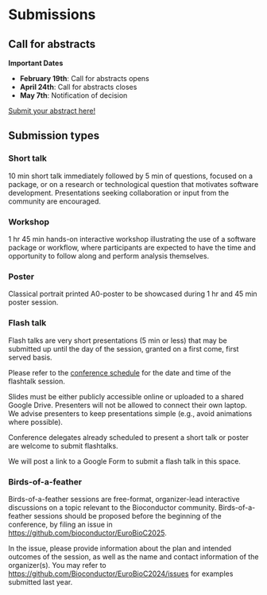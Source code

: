 # Submissions

## Call for abstracts

**Important Dates**

- **February 19th**: Call for abstracts opens
- **April 24th**: Call for abstracts closes
- **May 7th**: Notification of decision
<!-- - **TBD**: Submission of Birds-of-a-Feather sessions closes -->

[Submit your abstract here!](https://openreview.net/group?id=bioconductor.org/EuroBioC/2025/Conference)

<!--
**Important Dates**
* January 22, 2022: Call for abstracts opens
* March 29, 2022: Call for abstracts closes at 11:59 pm Pacific time 
* Registration will open soon
* April 29, 2022: Notification of decision
* July 27-29, 2022: The BioC2022 conference

* January 22, 2021: Call for abstracts opens
* New! Deadline extended to March 16, 2021: Abstract submission closes
* Abstract submission is now closed. All submissions are currently under review.
* April 16, 2021: Notification of decision
* Registration will open soon
* August 4-6, 2021: BioC2021
-->

## Submission types

### Short talk

10 min short talk immediately followed by 5 min of questions, focused on a
package, or on a research or technological question that motivates software
development. Presentations seeking collaboration or input from the community
are encouraged.

<!--
Presenters are encouraged to submit their slides to the [Bioconductor EuroBioC2024 conference gateway on F1000Research](https://f1000research.com/gateways/bioconductor/for-authors/publish-your-research).
The submission is free, and published slides on F1000Research will receive a digital object identifier (DOI). 
For more details, please refer to the [Poster & Slides Guidelines](https://f1000research.com/gateways/bioconductor/for-authors/posters-and-slides-guidelines).
Inclusion of the [Bioconductor logo](https://www.bioconductor.org/about/logo/) and/or [#EuroBioC2024](https://f1000research.com/search?q=EuroBioC2024) tag is encouraged.
-->

### Workshop

1 hr 45 min hands-on interactive workshop illustrating the use of a software
package or workflow, where participants are expected to have the time and
opportunity to follow along and perform analysis themselves.

### Poster

Classical portrait printed A0-poster to be showcased during 1 hr and 45 min
poster session.

<!--
Poster presenters are encouraged to submit their poster to the [Bioconductor EuroBioC2024 conference gateway on F1000Research](https://f1000research.com/gateways/bioconductor/for-authors/publish-your-research).
The submission is free, and published posters on F1000Research will receive a digital object identifier (DOI). 
For more details, please refer to the [Poster & Slides Guidelines](https://f1000research.com/gateways/bioconductor/for-authors/posters-and-slides-guidelines).
Inclusion of the [Bioconductor logo](https://www.bioconductor.org/about/logo/) and/or [#EuroBioC2024](https://f1000research.com/search?q=EuroBioC2024) tag is encouraged. 
--> 

<!--

### Long workshop
1.5 - 2 hour interactive workshop, where participants will be expected to have the time and opportunity to follow along and perform analysis themselves.

--> 

### Flash talk

Flash talks are very short presentations (5 min or less) that may be submitted
up until the day of the session, granted on a first come, first served basis.

Please refer to the [conference schedule](schedule.qmd) for the date and time
of the flashtalk session.

Slides must be either publicly accessible online or uploaded to a shared Google
Drive. Presenters will not be allowed to connect their own laptop. We advise
presenters to keep presentations simple (e.g., avoid animations where possible).

Conference delegates already scheduled to present a short talk or poster are
welcome to submit flashtalks.

We will post a link to a Google Form to submit a flash talk in this space.
<!--
<center>
Submit a flashtalk using this <a href="https://forms.gle/TxRc5HDEi9Mhppp47">Google Form</a>.
</center>
-->

### Birds-of-a-feather

Birds-of-a-feather sessions are free-format, organizer-lead interactive
discussions on a topic relevant to the Bioconductor community.
Birds-of-a-feather sessions should be proposed before the beginning of the
conference, by filing an issue in <https://github.com/bioconductor/EuroBioC2025>.

In the issue, please provide information about the plan and intended outcomes
of the session, as well as the name and contact information of the organizer(s).
You may refer to <https://github.com/Bioconductor/EuroBioC2024/issues> for
examples submitted last year.

<!--
### Contributed session

Dedicated session consisting of 2-3 talks (10-15 min each) and a 10-15 min discussion by the session chair(s).
To propose a contributed session, all the intended talks must be submitted separately by the respective presenter (as regular short talk submissions) to OpenReview, and in addition a proposal for the contributed session must be submitted by the session chair(s), providing a brief description and listing the talks that would take part in the session. 

### Digital poster
Digital posters can be submitted and displayed/presented as plain pdf posters, shiny apps, web pages, ... be creative! Posters will be presented in a dedicated remote session.
-->
